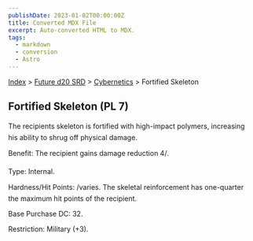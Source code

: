 ```yaml
---
publishDate: 2023-01-02T00:00:00Z
title: Converted MDX File
excerpt: Auto-converted HTML to MDX.
tags:
  - markdown
  - conversion
  - Astro
---
```


[Index](-index) > [Future d20 SRD](future-d20-srd-index) > [Cybernetics](future-d20-srd-cybernetics-index) > Fortified Skeleton

## Fortified Skeleton (PL 7)

The recipients skeleton is fortified with high-impact polymers, increasing his ability to shrug off physical damage.

Benefit: The recipient gains damage reduction 4/.

Type: Internal.

Hardness/Hit Points: /varies. The skeletal reinforcement has one-quarter the maximum hit points of the recipient.

Base Purchase DC: 32.

Restriction: Military (+3).
